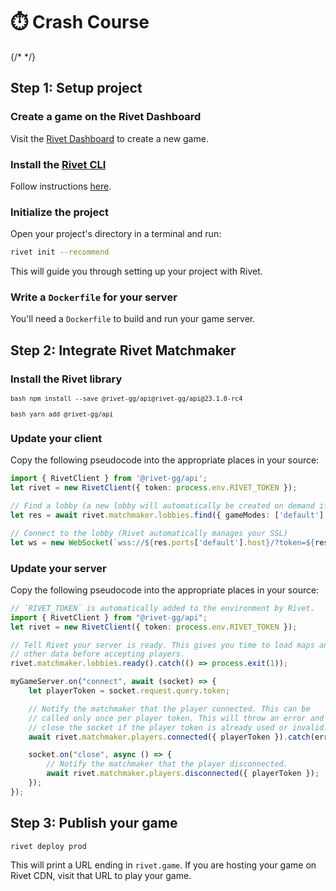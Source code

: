 
# ⏱️ Crash Course

{/* <TutorialVideo src='https://www.youtube-nocookie.com/embed/pBE7s-PK0j0' /> */}

## Step 1: Setup project

### Create a game on the Rivet Dashboard

Visit the [Rivet Dashboard](https://hub.rivet.gg/developer/dashboard) to create a new game.

### Install the [Rivet CLI](https://github.com/rivet-gg/cli)

Follow instructions [here](https://github.com/rivet-gg/cli#installing).

### Initialize the project

Open your project's directory in a terminal and run:

```bash
rivet init --recommend
```

This will guide you through setting up your project with Rivet.

<WhatDoesRivetDo />

### Write a `Dockerfile` for your server

You'll need a `Dockerfile` to build and run your game server.

<UnfamiliarWithDockerfiles />

## Step 2: Integrate Rivet Matchmaker

### Install the Rivet library

<CodeGroup>

<code title='NPM'>```bash npm install --save @rivet-gg/api@rivet-gg/api@23.1.0-rc4 ```</code>

<code title='Yarn'>```bash yarn add @rivet-gg/api ```</code>

</CodeGroup>

### Update your client

Copy the following pseudocode into the appropriate places in your source:

```typescript
import { RivetClient } from '@rivet-gg/api';
let rivet = new RivetClient({ token: process.env.RIVET_TOKEN });

// Find a lobby (a new lobby will automatically be created on demand if needed)
let res = await rivet.matchmaker.lobbies.find({ gameModes: ['default'] });

// Connect to the lobby (Rivet automatically manages your SSL)
let ws = new WebSocket(`wss://${res.ports['default'].host}/?token=${res.player.token}`);
```

<EnvTokenClient />

### Update your server

Copy the following pseudocode into the appropriate places in your source:

```typescript
// `RIVET_TOKEN` is automatically added to the environment by Rivet.
import { RivetClient } from "@rivet-gg/api";
let rivet = new RivetClient({ token: process.env.RIVET_TOKEN });

// Tell Rivet your server is ready. This gives you time to load maps and
// other data before accepting players.
rivet.matchmaker.lobbies.ready().catch(() => process.exit(1));

myGameServer.on("connect", await (socket) => {
	let playerToken = socket.request.query.token;

	// Notify the matchmaker that the player connected. This can be
	// called only once per player token. This will throw an error and
	// close the socket if the player token is already used or invalid.
	await rivet.matchmaker.players.connected({ playerToken }).catch(err => socket.close());

	socket.on("close", async () => {
		// Notify the matchmaker that the player disconnected.
		await rivet.matchmaker.players.disconnected({ playerToken });
	});
});
```

<EnvTokenServer />

## Step 3: Publish your game

```bash
rivet deploy prod
```

<AutomateWithApi />

This will print a URL ending in `rivet.game`. If you are hosting your game on Rivet CDN, visit that URL to play your game.
